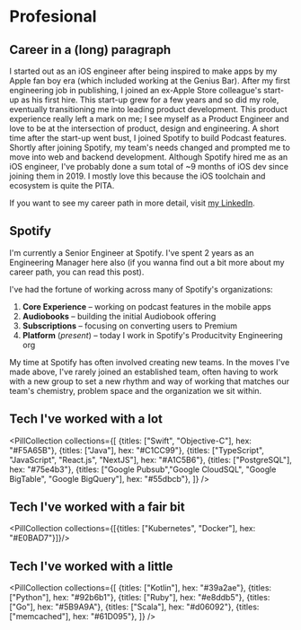 # Profesional
## Career in a (long) paragraph
I started out as an iOS engineer after being inspired to make apps by my Apple fan boy era (which included working at the Genius Bar). After my first engineering job in publishing, I joined an ex-Apple Store colleague's start-up as his first hire. This start-up grew for a few years and so did my role, eventually transitioning me into leading product development. This product experience really left a mark on me; I see myself as a Product Engineer and love to be at the intersection of product, design and engineering. A short time after the start-up went bust, I joined Spotify to build Podcast features. Shortly after joining Spotify, my team's needs changed and prompted me to move into web and backend development. Although Spotify hired me as an iOS engineer, I've probably done a sum total of ~9 months of iOS dev since joining them in 2019. I mostly love this because the iOS toolchain and ecosystem is quite the PITA.

If you want to see my career path in more detail, visit [my LinkedIn](https://www.linkedin.com/in/kylejs/).

## Spotify
I'm currently a Senior Engineer at Spotify. I've spent 2 years as an Engineering Manager here also (if you wanna find out a bit more about my career path, you can read <Link href="/posts/ic-to-em-and-back">this post</Link>).

I've had the fortune of working across many of Spotify's organizations:

1. **Core Experience** – working on podcast features in the mobile apps
2. **Audiobooks** – building the initial Audiobook offering
3. **Subscriptions** – focusing on converting users to Premium
4. **Platform** (_present_) – today I work in Spotify's Producitvity Engineering org

My time at Spotify has often involved creating new teams. In the moves I've made above, I've rarely joined an established team, often having to work with a new group to set a new rhythm and way of working that matches our team's chemistry, problem space and the organization we sit within.
## Tech I've worked with <strong className="font-bolt text-primary">a lot</strong>
<PillCollection collections={[
  {titles: ["Swift", "Objective-C"], hex: "#F5A65B"},
  {titles: ["Java"], hex: "#C1CC99"},
  {titles: ["TypeScript", "JavaScript", "React.js", "NextJS"], hex: "#A1C5B6"},
  {titles: ["PostgreSQL"], hex: "#75e4b3"},
  {titles: ["Google Pubsub","Google CloudSQL", "Google BigTable", "Google BigQuery"], hex: "#55dbcb"},
]} />

## Tech I've worked with <strong className="font-bolt text-primary">a fair bit</strong>
<PillCollection collections={[{titles: ["Kubernetes", "Docker"], hex: "#E0BAD7"}]}/>

## Tech I've worked with <strong className="font-bolt text-primary">a little</strong>
<PillCollection collections={[
  {titles: ["Kotlin"], hex: "#39a2ae"},
  {titles: ["Python"], hex: "#92b6b1"},
  {titles: ["Ruby"], hex: "#e8ddb5"},
  {titles: ["Go"], hex: "#5B9A9A"},
  {titles: ["Scala"], hex: "#d06092"},
  {titles: ["memcached"], hex: "#61D095"},
]} />

